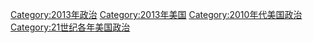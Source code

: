 [[Category:2013年政治|Category:2013年政治]]
[[Category:2013年美国|Category:2013年美国]]
[[Category:2010年代美国政治|Category:2010年代美国政治]]
[[Category:21世纪各年美国政治|Category:21世纪各年美国政治]]
